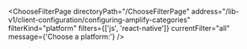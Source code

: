 

<ChooseFilterPage
  directoryPath="/ChooseFilterPage"
  address="/lib-v1/client-configuration/configuring-amplify-categories"
  filterKind="platform"
  filters={['js', 'react-native']}
  currentFilter="all"
  message={'Choose a platform:'}
/>
